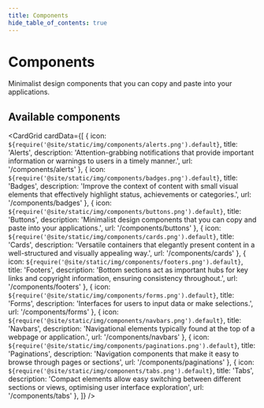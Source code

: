 ```yaml
---
title: Components
hide_table_of_contents: true
---
```



# Components

Minimalist design components that you can copy and paste into your applications.

## Available components

<CardGrid
 cardData={[
    {
      icon: `${require('@site/static/img/components/alerts.png').default}`,
      title: 'Alerts',
      description: 'Attention-grabbing notifications that provide important information or warnings to users in a timely manner.',
      url: '/components/alerts'
    },
    {
      icon: `${require('@site/static/img/components/badges.png').default}`,
      title: 'Badges',
      description: 'Improve the context of content with small visual elements that effectively highlight status, achievements or categories.',
      url: '/components/badges'
    },
    {
      icon: `${require('@site/static/img/components/buttons.png').default}`,
      title: 'Buttons',
      description: 'Minimalist design components that you can copy and paste into your applications.',
      url: '/components/buttons'
    },
    {
      icon: `${require('@site/static/img/components/cards.png').default}`,
      title: 'Cards',
      description: 'Versatile containers that elegantly present content in a well-structured and visually appealing way.',
      url: '/components/cards'
    },
    {
      icon: `${require('@site/static/img/components/footers.png').default}`,
      title: 'Footers',
      description: 'Bottom sections act as important hubs for key links and copyright information, ensuring consistency throughout.',
      url: '/components/footers'
    },
    {
      icon: `${require('@site/static/img/components/forms.png').default}`,
      title: 'Forms',
      description: 'Interfaces for users to input data or make selections.',
      url: '/components/forms'
    },
    {
      icon: `${require('@site/static/img/components/navbars.png').default}`,
      title: 'Navbars',
      description: 'Navigational elements typically found at the top of a webpage or application.',
      url: '/components/navbars'
    },
    {
      icon: `${require('@site/static/img/components/paginations.png').default}`,
      title: 'Paginations',
      description: 'Navigation components that make it easy to browse through pages or sections',
      url: '/components/paginations'
    },
    {
      icon: `${require('@site/static/img/components/tabs.png').default}`,
      title: 'Tabs',
      description: 'Compact elements allow easy switching between different sections or views, optimising user interface exploration',
      url: '/components/tabs'
    },
 ]}
/>